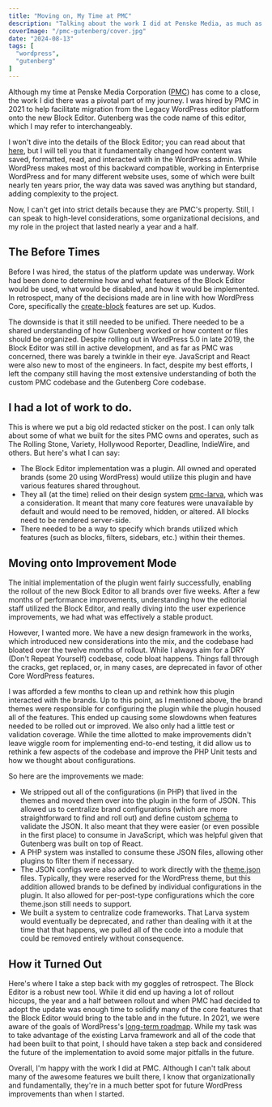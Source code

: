 ```yaml
---
title: "Moving on, My Time at PMC"
description: "Talking about the work I did at Penske Media, as much as I can, anyway."
coverImage: "/pmc-gutenberg/cover.jpg"
date: "2024-08-13"
tags: [
  "wordpress",
  "gutenberg"
]
---
```


Although my time at Penske Media Corporation ([PMC](https://www.pmc.com/)) has come to a close, the work I did there was a pivotal part of my journey. I was hired by PMC in 2021 to help facilitate migration from the Legacy WordPress editor platform onto the new Block Editor. Gutenberg was the code name of this editor, which I may refer to interchangeably.

I won't dive into the details of the Block Editor; you can read about that [here](https://wordpress.org/documentation/article/wordpress-block-editor/), but I will tell you that it fundamentally changed how content was saved, formatted, read, and interacted with in the WordPress admin. While WordPress makes most of this backward compatible, working in  Enterprise WordPress and for many different website uses, some of which were built nearly ten years prior, the way data was saved was anything but standard, adding complexity to the project.

Now, I can't get into strict details because they are PMC's property. Still, I can speak to high-level considerations, some organizational decisions, and my role in the project that lasted nearly a year and a half.

## The Before Times
Before I was hired, the status of the platform update was underway. Work had been done to determine how and what features of the Block Editor would be used, what would be disabled, and how it would be implemented. In retrospect, many of the decisions made are in line with how WordPress Core, specifically the [create-block](https://developer.wordpress.org/block-editor/getting-started/tutorial/) features are set up. Kudos.

The downside is that it still needed to be unified. There needed to be a shared understanding of how Gutenberg worked or how content or files should be organized. Despite rolling out in WordPress 5.0 in late 2019, the Block Editor was still in active development, and as far as PMC was concerned, there was barely a twinkle in their eye. JavaScript and React were also new to most of the engineers. In fact, despite my best efforts, I left the company still having the most extensive understanding of both the custom PMC codebase and the Gutenberg Core codebase.

## I had a lot of work to do.
This is where we put a big old redacted sticker on the post. I can only talk about some of what we built for the sites PMC owns and operates, such as The Rolling Stone, Variety, Hollywood Reporter, Deadline, IndieWire, and others. But here's what I can say:
* The Block Editor implementation was a plugin. All owned and operated brands (some 20 using WordPress) would utilize this plugin and have various features shared throughout.
* They all (at the time) relied on their design system [pmc-larva](https://github.com/penske-media-corp/pmc-larva), which was a consideration. It meant that many core features were unavailable by default and would need to be removed, hidden, or altered. All blocks need to be rendered server-side.
* There needed to be a way to specify which brands utilized which features (such as blocks, filters, sidebars, etc.) within their themes.

## Moving onto Improvement Mode
The initial implementation of the plugin went fairly successfully, enabling the rollout of the new Block Editor to all brands over five weeks. After a few months of performance improvements, understanding how the editorial staff utilized the Block Editor, and really diving into the user experience improvements, we had what was effectively a stable product.

However, I wanted more. We have a new design framework in the works, which introduced new considerations into the mix, and the codebase had bloated over the twelve months of rollout. While I always aim for a DRY (Don't Repeat Yourself) codebase, code bloat happens. Things fall through the cracks, get replaced, or, in many cases, are deprecated in favor of other Core WordPress features.

I was afforded a few months to clean up and rethink how this plugin interacted with the brands. Up to this point, as I mentioned above, the brand themes were responsible for configuring the plugin while the plugin housed all of the features. This ended up causing some slowdowns when features needed to be rolled out or improved. We also only had a little test or validation coverage. While the time allotted to make improvements didn't leave wiggle room for implementing end-to-end testing, it did allow us to rethink a few aspects of the codebase and improve the PHP Unit tests and how we thought about configurations.

So here are the improvements we made:
* We stripped out all of the configurations (in PHP) that lived in the themes and moved them over into the plugin in the form of JSON. This allowed us to centralize brand configurations (which are more straightforward to find and roll out) and define custom [schema](https://json-schema.org/) to validate the JSON. It also meant that they were easier (or even possible in the first place) to consume in JavaScript, which was helpful given that Gutenberg was built on top of React.
* A PHP system was installed to consume these JSON files, allowing other plugins to filter them if necessary.
* The JSON configs were also added to work directly with the [theme.json](https://developer.wordpress.org/themes/global-settings-and-styles/) files. Typically, they were reserved for the WordPress theme, but this addition allowed brands to be defined by individual configurations in the plugin. It also allowed for per-post-type configurations which the core theme.json still needs to support.
* We built a system to centralize code frameworks. That Larva system would eventually be deprecated, and rather than dealing with it at the time that that happens, we pulled all of the code into a module that could be removed entirely without consequence.

## How it Turned Out
Here's where I take a step back with my goggles of retrospect. The Block Editor is a robust new tool. While it did end up having a lot of rollout hiccups, the year and a half between rollout and when PMC had decided to adopt the update was enough time to solidify many of the core features that the Block Editor would bring to the table and in the future. In 2021, we were aware of the goals of WordPress's [long-term roadmap](https://wordpress.org/about/roadmap/). While my task was to take advantage of the existing Larva framework and all of the code that had been built to that point, I should have taken a step back and considered the future of the implementation to avoid some major pitfalls in the future.

Overall, I'm happy with the work I did at PMC. Although I can't talk about many of the awesome features we built there, I know that organizationally and fundamentally, they're in a much better spot for future WordPress improvements than when I started.
